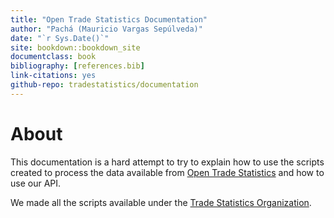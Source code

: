 ```yaml
--- 
title: "Open Trade Statistics Documentation"
author: "Pachá (Mauricio Vargas Sepúlveda)"
date: "`r Sys.Date()`"
site: bookdown::bookdown_site
documentclass: book
bibliography: [references.bib]
link-citations: yes
github-repo: tradestatistics/documentation
---
```


# About

This documentation is a hard attempt to try to explain how to use the scripts created to process the data available from [Open Trade Statistics](https://tradestatistics.io/) and how to use our API. 

We made all the scripts available under the [Trade Statistics Organization](https://github.com/tradestatistics).
